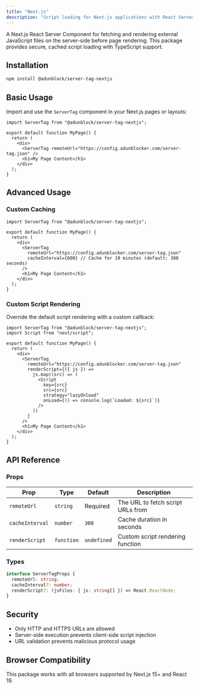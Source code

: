 ```yaml
---
title: "Next.js"
description: "Script loading for Next.js applications with React Server Components"
---
```


A Next.js React Server Component for fetching and rendering external JavaScript files on the server-side before page rendering. This package provides secure, cached script loading with TypeScript support.

## Installation

```bash
npm install @adunblock/server-tag-nextjs
```

## Basic Usage

Import and use the `ServerTag` component in your Next.js pages or layouts:

```tsx
import ServerTag from "@adunblock/server-tag-nextjs";

export default function MyPage() {
  return (
    <div>
      <ServerTag remoteUrl="https://config.adunblocker.com/server-tag.json" />
      <h1>My Page Content</h1>
    </div>
  );
}
```

## Advanced Usage

### Custom Caching

```tsx
import ServerTag from "@adunblock/server-tag-nextjs";

export default function MyPage() {
  return (
    <div>
      <ServerTag
        remoteUrl="https://config.adunblocker.com/server-tag.json"
        cacheInterval={600} // Cache for 10 minutes (default: 300 seconds)
      />
      <h1>My Page Content</h1>
    </div>
  );
}
```

### Custom Script Rendering

Override the default script rendering with a custom callback:

```tsx
import ServerTag from "@adunblock/server-tag-nextjs";
import Script from "next/script";

export default function MyPage() {
  return (
    <div>
      <ServerTag
        remoteUrl="https://config.adunblocker.com/server-tag.json"
        renderScript={({ js }) =>
          js.map((src) => (
            <Script
              key={src}
              src={src}
              strategy="lazyOnload"
              onLoad={() => console.log(`Loaded: ${src}`)}
            />
          ))
        }
      />
      <h1>My Page Content</h1>
    </div>
  );
}
```

## API Reference

### Props

| Prop            | Type       | Default     | Description                       |
| --------------- | ---------- | ----------- | --------------------------------- |
| `remoteUrl`     | `string`   | Required    | The URL to fetch script URLs from |
| `cacheInterval` | `number`   | `300`       | Cache duration in seconds         |
| `renderScript`  | `function` | `undefined` | Custom script rendering function  |

### Types

```typescript
interface ServerTagProps {
  remoteUrl: string;
  cacheInterval?: number;
  renderScript?: (jsFiles: { js: string[] }) => React.ReactNode;
}
```

## Security

- Only HTTP and HTTPS URLs are allowed
- Server-side execution prevents client-side script injection
- URL validation prevents malicious protocol usage

## Browser Compatibility

This package works with all browsers supported by Next.js 15+ and React 19.
